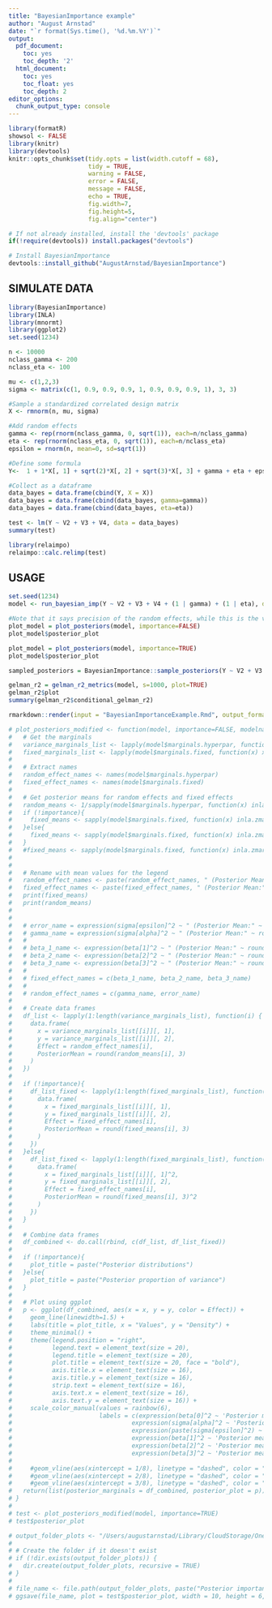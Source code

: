 ```yaml
---
title: "BayesianImportance example"
author: "August Arnstad"
date: "`r format(Sys.time(), '%d.%m.%Y')`"
output:
  pdf_document:
    toc: yes
    toc_depth: '2'
  html_document:
    toc: yes
    toc_float: yes
    toc_depth: 2
editor_options: 
  chunk_output_type: console
---
```



```r
library(formatR)
showsol <- FALSE
library(knitr)
library(devtools)
knitr::opts_chunk$set(tidy.opts = list(width.cutoff = 68), 
                      tidy = TRUE, 
                      warning = FALSE, 
                      error = FALSE, 
                      message = FALSE, 
                      echo = TRUE, 
                      fig.width=7, 
                      fig.height=5, 
                      fig.align="center")
```

```r
# If not already installed, install the 'devtools' package
if(!require(devtools)) install.packages("devtools")

# Install BayesianImportance
devtools::install_github("AugustArnstad/BayesianImportance")
```

## SIMULATE DATA
```r
library(BayesianImportance)
library(INLA)
library(mnormt)
library(ggplot2)
set.seed(1234)

n <- 10000
nclass_gamma <- 200
nclass_eta <- 100

mu <- c(1,2,3)
sigma <- matrix(c(1, 0.9, 0.9, 0.9, 1, 0.9, 0.9, 0.9, 1), 3, 3)

#Sample a standardized correlated design matrix
X <- rmnorm(n, mu, sigma)

#Add random effects
gamma <- rep(rnorm(nclass_gamma, 0, sqrt(1)), each=n/nclass_gamma)
eta <- rep(rnorm(nclass_eta, 0, sqrt(1)), each=n/nclass_eta)
epsilon = rnorm(n, mean=0, sd=sqrt(1))

#Define some formula
Y<-  1 + 1*X[, 1] + sqrt(2)*X[, 2] + sqrt(3)*X[, 3] + gamma + eta + epsilon 

#Collect as a dataframe
data_bayes = data.frame(cbind(Y, X = X))
data_bayes = data.frame(cbind(data_bayes, gamma=gamma)) 
data_bayes = data.frame(cbind(data_bayes, eta=eta))
```


```r
test <- lm(Y ~ V2 + V3 + V4, data = data_bayes)
summary(test)

library(relaimpo)
relaimpo::calc.relimp(test)
```

## USAGE
```r
set.seed(1234)
model <- run_bayesian_imp(Y ~ V2 + V3 + V4 + (1 | gamma) + (1 | eta), data=data_bayes)
```

```r
#Note that it says precision of the random effects, while this is the variance!
plot_model = plot_posteriors(model, importance=FALSE)
plot_model$posterior_plot
```

```r
plot_model = plot_posteriors(model, importance=TRUE)
plot_model$posterior_plot
```

```r
sampled_posteriors = BayesianImportance::sample_posteriors(Y ~ V2 + V3 + V4 + (1 | gamma) + (1 | eta), data=data_bayes, n_samp=5000, n, nclass = (200 + 100))
```


```r
gelman_r2 = gelman_r2_metrics(model, s=1000, plot=TRUE)
gelman_r2$plot
summary(gelman_r2$conditional_gelman_r2)
```

```r
rmarkdown::render(input = "BayesianImportanceExample.Rmd", output_format = "pdf_document")
```


```r

# plot_posteriors_modified <- function(model, importance=FALSE, modelname="model") {
#   # Get the marginals
#   variance_marginals_list <- lapply(model$marginals.hyperpar, function(x) inla.tmarginal(function(t) 1/t, x))
#   fixed_marginals_list <- lapply(model$marginals.fixed, function(x) x)
# 
#   # Extract names
#   random_effect_names <- names(model$marginals.hyperpar)
#   fixed_effect_names <- names(model$marginals.fixed)
# 
#   # Get posterior means for random effects and fixed effects
#   random_means <- 1/sapply(model$marginals.hyperpar, function(x) inla.zmarginal(x, silent=TRUE)$mean)
#   if (!importance){
#     fixed_means <- sapply(model$marginals.fixed, function(x) inla.zmarginal(x, silent=TRUE)$mean)
#   }else{
#     fixed_means <- sapply(model$marginals.fixed, function(x) inla.zmarginal(x, silent=TRUE)$mean)^2
#   }
#   #fixed_means <- sapply(model$marginals.fixed, function(x) inla.zmarginal(x)$mean)
# 
# 
#   # Rename with mean values for the legend
#   random_effect_names <- paste(random_effect_names, " (Posterior Mean:", round(random_means, 3), ")")
#   fixed_effect_names <- paste(fixed_effect_names, " (Posterior Mean:", round(fixed_means, 3), ")")
#   print(fixed_means)
#   print(random_means)
#   
#   
#   # error_name = expression(sigma[epsilon]^2 ~ " (Posterior Mean:" ~ round(random_means, 3)[1] ~ ")")
#   # gamma_name = expression(sigma[alpha]^2 ~ " (Posterior Mean:" ~ round(random_means, 3)[1] ~ ")")
#   # 
#   # beta_1_name <- expression(beta[1]^2 ~ " (Posterior Mean:" ~ round(fixed_means, 3)[2] ~ ")")
#   # beta_2_name <- expression(beta[2]^2 ~ " (Posterior Mean:" ~ round(fixed_means, 3)[3] ~ ")")
#   # beta_3_name <- expression(beta[3]^2 ~ " (Posterior Mean:" ~ round(fixed_means, 3)[4] ~ ")")
#   # 
#   # fixed_effect_names = c(beta_1_name, beta_2_name, beta_3_name)
#   # 
#   # random_effect_names = c(gamma_name, error_name)
# 
#   # Create data frames
#   df_list <- lapply(1:length(variance_marginals_list), function(i) {
#     data.frame(
#       x = variance_marginals_list[[i]][, 1],
#       y = variance_marginals_list[[i]][, 2],
#       Effect = random_effect_names[i],
#       PosteriorMean = round(random_means[i], 3)
#     )
#   })
# 
#   if (!importance){
#     df_list_fixed <- lapply(1:length(fixed_marginals_list), function(i) {
#       data.frame(
#         x = fixed_marginals_list[[i]][, 1],
#         y = fixed_marginals_list[[i]][, 2],
#         Effect = fixed_effect_names[i],
#         PosteriorMean = round(fixed_means[i], 3)
#       )
#     })
#   }else{
#     df_list_fixed <- lapply(1:length(fixed_marginals_list), function(i) {
#       data.frame(
#         x = fixed_marginals_list[[i]][, 1]^2,
#         y = fixed_marginals_list[[i]][, 2],
#         Effect = fixed_effect_names[i],
#         PosteriorMean = round(fixed_means[i], 3)^2
#       )
#     })
#   }
# 
#   # Combine data frames
#   df_combined <- do.call(rbind, c(df_list, df_list_fixed))
# 
#   if (!importance){
#     plot_title = paste("Posterior distributions")
#   }else{
#     plot_title = paste("Posterior proportion of variance")
#   }
# 
#   # Plot using ggplot
#   p <- ggplot(df_combined, aes(x = x, y = y, color = Effect)) +
#     geom_line(linewidth=1.5) +
#     labs(title = plot_title, x = "Values", y = "Density") +
#     theme_minimal() +
#     theme(legend.position = "right",
#           legend.text = element_text(size = 20),
#           legend.title = element_text(size = 20),
#           plot.title = element_text(size = 20, face = "bold"),
#           axis.title.x = element_text(size = 16),
#           axis.title.y = element_text(size = 16),
#           strip.text = element_text(size = 16),
#           axis.text.x = element_text(size = 16),
#           axis.text.y = element_text(size = 16)) +
#     scale_color_manual(values = rainbow(6), 
#                        labels = c(expression(beta[0]^2 ~ 'Posterior mean=0.0000'),
#                                 expression(sigma[alpha]^2 ~ 'Posterior mean=0.1296'),
#                                 expression(paste(sigma[epsilon]^2) ~ 'Posterior mean=0.1294'),
#                                 expression(beta[1]^2 ~ 'Posterior mean=0.1277'),
#                                 expression(beta[2]^2 ~ 'Posterior mean=0.2521'),
#                                 expression(beta[3]^2 ~ 'Posterior mean=0.3776'))) 
# 
#     #geom_vline(aes(xintercept = 1/8), linetype = "dashed", color = "black") +    #This is true importance for beta_1, gamma, eta, epsilon
#     #geom_vline(aes(xintercept = 2/8), linetype = "dashed", color = "black") +     #This is true importance for beta_2
#     #geom_vline(aes(xintercept = 3/8), linetype = "dashed", color = "black")      #This is true importance for beta_3
#   return(list(posterior_marginals = df_combined, posterior_plot = p))
# }
# 
# test <- plot_posteriors_modified(model, importance=TRUE)
# test$posterior_plot
```



```r
# output_folder_plots <- "/Users/augustarnstad/Library/CloudStorage/OneDrive-NTNU/Semester_9/Prosjekt/Latex/Thesis template NTNU/Figures/Posterior Marginal"
# 
# # Create the folder if it doesn't exist
# if (!dir.exists(output_folder_plots)) {
#   dir.create(output_folder_plots, recursive = TRUE)
# }
# 
# file_name <- file.path(output_folder_plots, paste("Posterior importance, cov=none.png", sep = ""))
# ggsave(file_name, plot = test$posterior_plot, width = 10, height = 6, dpi = 300)
```


